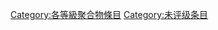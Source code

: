 {{catmore1|[[Wikipedia:聚合物专题|Wikipedia:聚合物专题]]}}
{{Articles by Quality|topic=聚合物|project=聚合物|format=TOC}}
{{emptycat}}

[[Category:各等級聚合物條目|Category:各等級聚合物條目]]
[[Category:未评级条目|Category:未评级条目]]